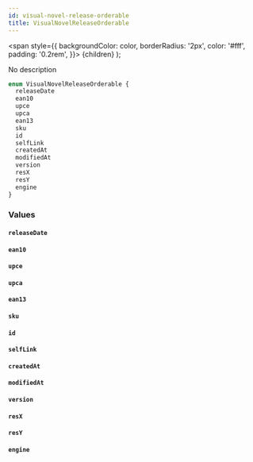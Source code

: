```yaml
---
id: visual-novel-release-orderable
title: VisualNovelReleaseOrderable
---
```


<span
style={{
      backgroundColor: color,
      borderRadius: '2px',
      color: '#fff',
      padding: '0.2rem',
    }}>
{children}
</span>
);

No description

```graphql
enum VisualNovelReleaseOrderable {
  releaseDate
  ean10
  upce
  upca
  ean13
  sku
  id
  selfLink
  createdAt
  modifiedAt
  version
  resX
  resY
  engine
}
```

### Values

#### `releaseDate`

#### `ean10`

#### `upce`

#### `upca`

#### `ean13`

#### `sku`

#### `id`

#### `selfLink`

#### `createdAt`

#### `modifiedAt`

#### `version`

#### `resX`

#### `resY`

#### `engine`

